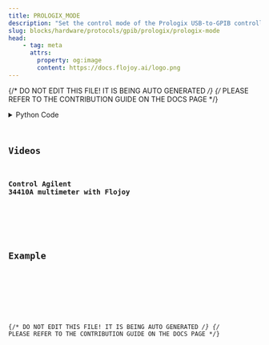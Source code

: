```yaml
---
title: PROLOGIX_MODE
description: "Set the control mode of the Prologix USB-to-GPIB controller."
slug: blocks/hardware/protocols/gpib/prologix/prologix-mode
head:
    - tag: meta
      attrs:
        property: og:image
        content: https://docs.flojoy.ai/logo.png
---
```


{/* DO NOT EDIT THIS FILE! IT IS BEING AUTO GENERATED */}
{/* PLEASE REFER TO THE CONTRIBUTION GUIDE ON THE DOCS PAGE */}


<DownloadStudioBanner />
<PythonDocsDisplay docstring={block_data["docstring"]} />
<details>
<summary>Python Code</summary>



<Code code={pythonCode} lang="py" wrap theme="dracula" />

[Find this Flojoy Block on GitHub](https://github.com/flojoy-ai/blocks/blob/main/blocks/HARDWARE/PROTOCOLS/GPIB/PROLOGIX/PROLOGIX_MODE/PROLOGIX_MODE.py)

</details>

## Videos


### Control Agilent 34410A multimeter with Flojoy

<div className="not-content">
<YouTube id="https://www.youtube.com/watch?v=jaN89-ijxL0" />
</div>

## Example


<GetHelpWidget />


<AppDisplay app={app} blockName="PROLOGIX_MODE" client:visible />


<Example />

{/* DO NOT EDIT THIS FILE! IT IS BEING AUTO GENERATED */}
{/* PLEASE REFER TO THE CONTRIBUTION GUIDE ON THE DOCS PAGE */}
